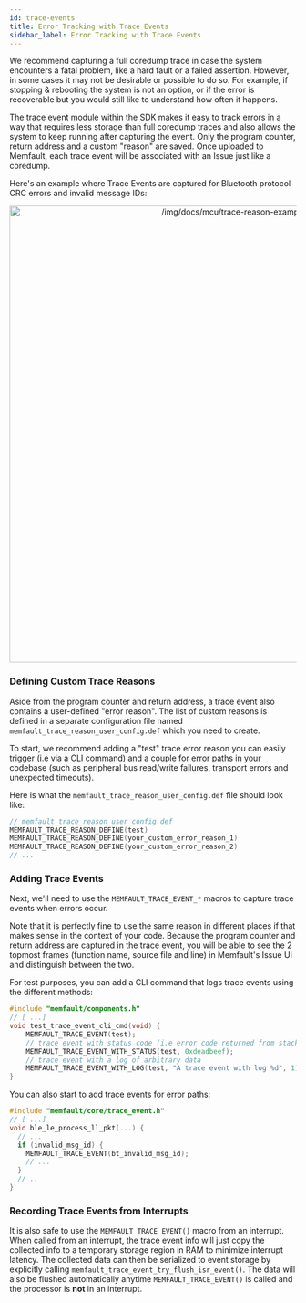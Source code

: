 ```yaml
---
id: trace-events
title: Error Tracking with Trace Events
sidebar_label: Error Tracking with Trace Events
---
```



We recommend capturing a full coredump trace in case the system encounters a
fatal problem, like a hard fault or a failed assertion. However, in some cases
it may not be desirable or possible to do so. For example, if stopping &
rebooting the system is not an option, or if the error is recoverable but you
would still like to understand how often it happens.

The
[trace event](https://github.com/memfault/memfault-firmware-sdk/blob/master/components/include/memfault/core/trace_event.h)
module within the SDK makes it easy to track errors in a way that requires less
storage than full coredump traces and also allows the system to keep running
after capturing the event. Only the program counter, return address and a custom
"reason" are saved. Once uploaded to Memfault, each trace event will be
associated with an Issue just like a coredump.

Here's an example where Trace Events are captured for Bluetooth protocol CRC
errors and invalid message IDs:

<p align="center">
  <img
    width="800"
    src="/img/docs/mcu/trace-reason-example.png"
    alt="/img/docs/mcu/trace-reason-example.png"
  />
</p>

<IntegrationCompletePrerequisite />

### Defining Custom Trace Reasons

Aside from the program counter and return address, a trace event also contains a
user-defined "error reason". The list of custom reasons is defined in a separate
configuration file named `memfault_trace_reason_user_config.def` which you need
to create.

To start, we recommend adding a "test" trace error reason you can easily trigger
(i.e via a CLI command) and a couple for error paths in your codebase (such as
peripheral bus read/write failures, transport errors and unexpected timeouts).

Here is what the `memfault_trace_reason_user_config.def` file should look like:

```c
// memfault_trace_reason_user_config.def
MEMFAULT_TRACE_REASON_DEFINE(test)
MEMFAULT_TRACE_REASON_DEFINE(your_custom_error_reason_1)
MEMFAULT_TRACE_REASON_DEFINE(your_custom_error_reason_2)
// ...
```

### Adding Trace Events

Next, we'll need to use the `MEMFAULT_TRACE_EVENT_*` macros to capture trace
events when errors occur.

Note that it is perfectly fine to use the same reason in different places if
that makes sense in the context of your code. Because the program counter and
return address are captured in the trace event, you will be able to see the 2
topmost frames (function name, source file and line) in Memfault's Issue UI and
distinguish between the two.

For test purposes, you can add a CLI command that logs trace events using the
different methods:

```c
#include "memfault/components.h"
// [ ...]
void test_trace_event_cli_cmd(void) {
    MEMFAULT_TRACE_EVENT(test);
    // trace event with status code (i.e error code returned from stack)
    MEMFAULT_TRACE_EVENT_WITH_STATUS(test, 0xdeadbeef);
    // trace event with a log of arbitrary data
    MEMFAULT_TRACE_EVENT_WITH_LOG(test, "A trace event with log %d", 1);
}
```

You can also start to add trace events for error paths:

```c
#include "memfault/core/trace_event.h"
// [ ...]
void ble_le_process_ll_pkt(...) {
  // ...
  if (invalid_msg_id) {
    MEMFAULT_TRACE_EVENT(bt_invalid_msg_id);
    // ...
  }
  // ..
}
```

### Recording Trace Events from Interrupts

It is also safe to use the `MEMFAULT_TRACE_EVENT()` macro from an interrupt.
When called from an interrupt, the trace event info will just copy the collected
info to a temporary storage region in RAM to minimize interrupt latency. The
collected data can then be serialized to event storage by explicitly calling
`memfault_trace_event_try_flush_isr_event()`. The data will also be flushed
automatically anytime `MEMFAULT_TRACE_EVENT()` is called and the processor is
**not** in an interrupt.
